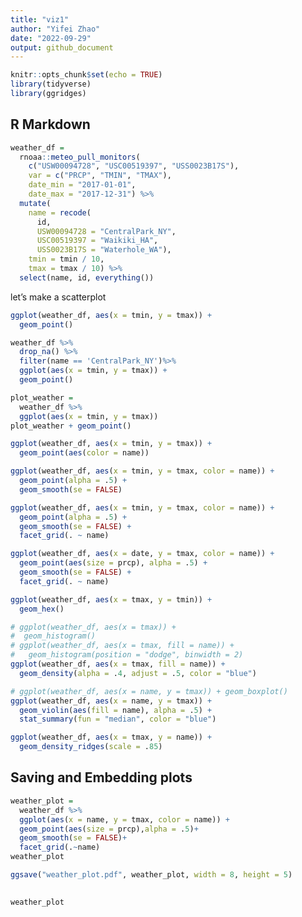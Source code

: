 ```yaml
---
title: "viz1"
author: "Yifei Zhao"
date: "2022-09-29"
output: github_document
---
```


```r
knitr::opts_chunk$set(echo = TRUE)
library(tidyverse)
library(ggridges)
```

## R Markdown
```r
weather_df = 
  rnoaa::meteo_pull_monitors(
    c("USW00094728", "USC00519397", "USS0023B17S"),
    var = c("PRCP", "TMIN", "TMAX"), 
    date_min = "2017-01-01",
    date_max = "2017-12-31") %>%
  mutate(
    name = recode(
      id, 
      USW00094728 = "CentralPark_NY", 
      USC00519397 = "Waikiki_HA",
      USS0023B17S = "Waterhole_WA"),
    tmin = tmin / 10,
    tmax = tmax / 10) %>%
  select(name, id, everything())
```

let's make a scatterplot
```r
ggplot(weather_df, aes(x = tmin, y = tmax)) + 
  geom_point()
```

```r
weather_df %>%
  drop_na() %>%
  filter(name == 'CentralPark_NY')%>%
  ggplot(aes(x = tmin, y = tmax)) + 
  geom_point()
```

```r
plot_weather = 
  weather_df %>%
  ggplot(aes(x = tmin, y = tmax)) 
plot_weather + geom_point()
```

```r
ggplot(weather_df, aes(x = tmin, y = tmax)) + 
  geom_point(aes(color = name))
```

```r
ggplot(weather_df, aes(x = tmin, y = tmax, color = name)) + 
  geom_point(alpha = .5) +
  geom_smooth(se = FALSE)
```

```r
ggplot(weather_df, aes(x = tmin, y = tmax, color = name)) + 
  geom_point(alpha = .5) +
  geom_smooth(se = FALSE) + 
  facet_grid(. ~ name)
```

```r
ggplot(weather_df, aes(x = date, y = tmax, color = name)) + 
  geom_point(aes(size = prcp), alpha = .5) +
  geom_smooth(se = FALSE) + 
  facet_grid(. ~ name)
```

```r
ggplot(weather_df, aes(x = tmax, y = tmin)) + 
  geom_hex()
```

```r
# ggplot(weather_df, aes(x = tmax)) +
#  geom_histogram()
# ggplot(weather_df, aes(x = tmax, fill = name)) + 
#   geom_histogram(position = "dodge", binwidth = 2)
ggplot(weather_df, aes(x = tmax, fill = name)) + 
  geom_density(alpha = .4, adjust = .5, color = "blue")
```

```r
# ggplot(weather_df, aes(x = name, y = tmax)) + geom_boxplot()
ggplot(weather_df, aes(x = name, y = tmax)) + 
  geom_violin(aes(fill = name), alpha = .5) + 
  stat_summary(fun = "median", color = "blue")
```

```r
ggplot(weather_df, aes(x = tmax, y = name)) + 
  geom_density_ridges(scale = .85)
```

## Saving and Embedding plots
```r
weather_plot = 
  weather_df %>%
  ggplot(aes(x = name, y = tmax, color = name)) +
  geom_point(aes(size = prcp),alpha = .5)+
  geom_smooth(se = FALSE)+
  facet_grid(.~name)
weather_plot

ggsave("weather_plot.pdf", weather_plot, width = 8, height = 5)
  
```

```r
weather_plot
```